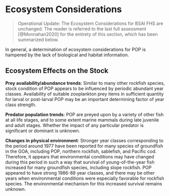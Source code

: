 # Ecosystem Considerations

> Operational Update: The Ecosystem Considerations for BSAI FHS are unchanged. The reader is referred to the last full assessment [@Monnahan2020] for the entirety of this section, which has been summarized below.  

In general, a determination of ecosystem considerations for POP is hampered by the lack of biological and habitat information.

## Ecosystem Effects on the Stock

**Prey availability/abundance trends**: Similar to many other rockfish species, stock condition of POP appears to be influenced by periodic abundant year classes. Availability of suitable zooplankton prey items in sufficient quantity for larval or post-larval POP may be an important determining factor of year class strength.

**Predator population trends**:  POP are preyed upon by a variety of other fish at all life stages, and to some extent marine mammals during late juvenile and adult stages. Whether the impact of any particular predator is significant or dominant is unknown.

**Changes in physical environment**: Stronger year classes corresponding to the period around 1977 have been reported for many species of groundfish in the GOA, including POP, northern rockfish, sablefish, and Pacific cod. Therefore, it appears that environmental conditions may have changed during this period in such a way that survival of young-of-the-year fish increased for many groundfish species, including slope rockfish. POP appeared to have strong 1986-88 year classes, and there may be other years when environmental conditions were especially favorable for rockfish species. The environmental mechanism for this increased survival remains unknown. 
